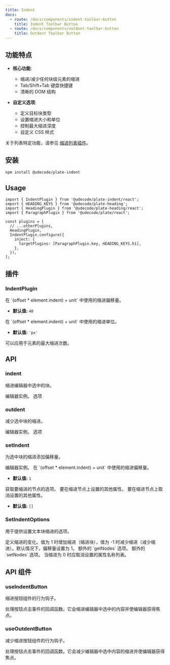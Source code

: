 ```yaml
---
title: Indent
docs:
  - route: /docs/components/indent-toolbar-button
    title: Indent Toolbar Button
  - route: /docs/components/outdent-toolbar-button
    title: Outdent Toolbar Button
---
```


<ComponentPreview name="indent-demo" />

<PackageInfo>

## 功能特点

- **核心功能**:

  - 缩进/减少任何块级元素的缩进
  - Tab/Shift+Tab 键盘快捷键
  - 清晰的 DOM 结构

- **自定义选项**:
  - 定义目标块类型
  - 设置缩进大小和单位
  - 控制最大缩进深度
  - 自定义 CSS 样式

关于列表特定功能，请参见 [缩进列表插件](/docs/indent-list)。

</PackageInfo>

## 安装

```bash
npm install @udecode/plate-indent
```

## Usage

```tsx
import { IndentPlugin } from '@udecode/plate-indent/react';
import { HEADING_KEYS } from '@udecode/plate-heading';
import { HeadingPlugin } from '@udecode/plate-heading/react';
import { ParagraphPlugin } from '@udecode/plate/react';

const plugins = [
  // ...otherPlugins,
  HeadingPlugin,
  IndentPlugin.configure({
    inject: {
      targetPlugins: [ParagraphPlugin.key, HEADING_KEYS.h1],
    },
  }),
];
```

## 插件

### IndentPlugin

<APIOptions>
<APIItem name="offset" type="number" optional>
在 `(offset * element.indent) + unit` 中使用的缩进偏移量。

- **默认值:** `40`

</APIItem>
<APIItem name="unit" type="string" optional>
在 `(offset * element.indent) + unit` 中使用的缩进单位。

- **默认值:** `'px'`

</APIItem>
<APIItem name="indentMax" type="number" optional>
可以应用于元素的最大缩进次数。
</APIItem>
</APIOptions>

## API

### indent

缩进编辑器中选中的块。

<APIParameters>
  <APIItem name="editor" type="PlateEditor">
    编辑器实例。
  </APIItem>
  <APIItem name="options" type="SetIndentOptions" optional>
    选项
  </APIItem>
</APIParameters>

### outdent

减少选中块的缩进。

<APIParameters>
  <APIItem name="editor" type="PlateEditor">
    编辑器实例。
  </APIItem>
  <APIItem name="options" type="SetIndentOptions" optional>
    选项
  </APIItem>
</APIParameters>

### setIndent

为选中块的缩进添加偏移量。

<APIParameters>
<APIItem name="editor" type="PlateEditor">
编辑器实例。
</APIItem>
<APIItem name="options" type="SetIndentOptions" optional>
<APISubList>
<APISubListItem parent="options" name="offset" type="number" optional>
在 `(offset * element.indent) + unit` 中使用的缩进偏移量。

- **默认值:** `1`

</APISubListItem>
<APISubListItem
  parent="options"
  name="getNodesOptions"
  type="EditorNodesOptions"
  optional
>
获取要缩进的节点的选项。
</APISubListItem>
<APISubListItem
  parent="options"
  name="setNodesProps"
  types="object"
  optional
>
要在缩进节点上设置的其他属性。
</APISubListItem>
<APISubListItem
  parent="options"
  name="unsetNodesProps"
  types="string[]"
  optional
>
要在缩进节点上取消设置的其他属性。

- **默认值:** `[]`

</APISubListItem>
</APISubList>

</APIItem>
</APIParameters>

### SetIndentOptions

用于提供设置文本块缩进的选项。

<APIState>
  <APIItem name="offset" type="number">
    定义缩进的变化。值为 1 时增加缩进（缩进块），值为 -1 时减少缩进（减少缩进）。默认情况下，偏移量设置为 1。
  </APIItem>
  <APIItem
    name="getNodesOptions"
    type="EditorNodesOptions&lt;V&gt;"
  >
    额外的 `getNodes` 选项。
  </APIItem>
  <APIItem name="setNodesProps" type="function">
    额外的 `setNodes` 选项。
  </APIItem>
  <APIItem name="unsetNodesProps" type="string[]">
    当缩进为 0 时应取消设置的属性名称列表。
  </APIItem>
</APIState>

## API 组件

### useIndentButton

缩进按钮组件的行为钩子。

<APIReturns>
  <APIItem name="props" type="object">
    <APISubList>
      <APISubListItem parent="props" name="onClick" type="function">
        处理按钮点击事件的回调函数。它会缩进编辑器中选中的内容并使编辑器获得焦点。
      </APISubListItem>
    </APISubList>
  </APIItem>
</APIReturns>

### useOutdentButton

减少缩进按钮组件的行为钩子。

<APIReturns>
  <APIItem name="props" type="object">
    <APISubList>
      <APISubListItem parent="props" name="onClick" type="function">
        处理按钮点击事件的回调函数。它会减少编辑器中选中内容的缩进并使编辑器获得焦点。
      </APISubListItem>
    </APISubList>
  </APIItem>
</APIReturns>
